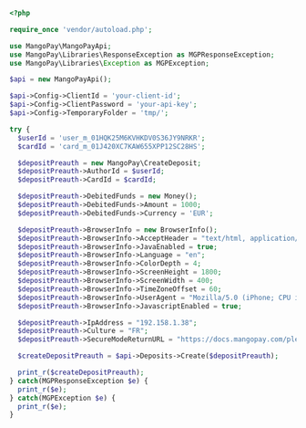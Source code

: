   ```php PHP
<?php 

require_once 'vendor/autoload.php';

use MangoPay\MangoPayApi;
use MangoPay\Libraries\ResponseException as MGPResponseException;
use MangoPay\Libraries\Exception as MGPException;

$api = new MangoPayApi();

$api->Config->ClientId = 'your-client-id';
$api->Config->ClientPassword = 'your-api-key';
$api->Config->TemporaryFolder = 'tmp/';

try {
    $userId = 'user_m_01HQK25M6KVHKDV0S36JY9NRKR';
    $cardId = 'card_m_01J420XC7KAW655XPP12SC28HS';

    $depositPreauth = new MangoPay\CreateDeposit;
    $depositPreauth->AuthorId = $userId;
    $depositPreauth->CardId = $cardId;

    $depositPreauth->DebitedFunds = new Money();
    $depositPreauth->DebitedFunds->Amount = 1000;
    $depositPreauth->DebitedFunds->Currency = 'EUR';

    $depositPreauth->BrowserInfo = new BrowserInfo();    
    $depositPreauth->BrowserInfo->AcceptHeader = "text/html, application/xhtml+xml, application/xml;q=0.9, /;q=0.8";
    $depositPreauth->BrowserInfo->JavaEnabled = true;
    $depositPreauth->BrowserInfo->Language = "en";
    $depositPreauth->BrowserInfo->ColorDepth = 4;
    $depositPreauth->BrowserInfo->ScreenHeight = 1800;
    $depositPreauth->BrowserInfo->ScreenWidth = 400;
    $depositPreauth->BrowserInfo->TimeZoneOffset = 60;
    $depositPreauth->BrowserInfo->UserAgent = "Mozilla/5.0 (iPhone; CPU iPhone OS 13_6_1 like Mac OS X) AppleWebKit/605.1.15 (KHTML, like Gecko) Mobile/15E148";
    $depositPreauth->BrowserInfo->JavascriptEnabled = true;

    $depositPreauth->IpAddress = "192.158.1.38";
    $depositPreauth->Culture = "FR";
    $depositPreauth->SecureModeReturnURL = "https://docs.mangopay.com/please-ignore";

    $createDepositPreauth = $api->Deposits->Create($depositPreauth);

    print_r($createDepositPreauth);
} catch(MGPResponseException $e) {
    print_r($e);
} catch(MGPException $e) {
    print_r($e);
}
```